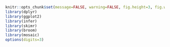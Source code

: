 ```r
knitr::opts_chunk$set(message=FALSE, warning=FALSE, fig.height=3, fig.width=5, fig.align = "center")
library(dplyr)
library(ggplot2)
library(infer)
library(skimr)
library(broom)
library(mosaic)
options(digits=3)
```
